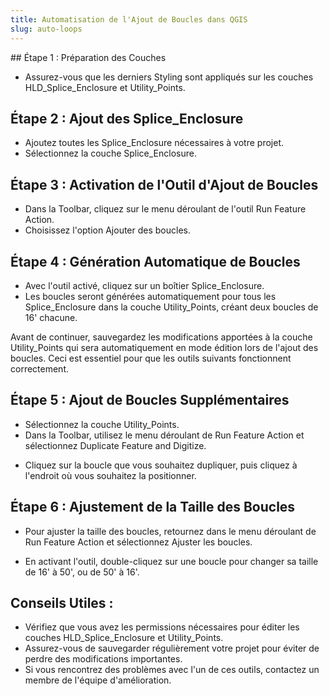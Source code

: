 ```yaml
---
title: Automatisation de l'Ajout de Boucles dans QGIS
slug: auto-loops
---
```

<div>
  ## Étape 1 : Préparation des Couches

  - Assurez-vous que les derniers <Quote>Styling</Quote> sont appliqués sur les couches 
  <Snippet>HLD_Splice_Enclosure</Snippet> et <Snippet>Utility_Points</Snippet>.


  ## Étape 2 : Ajout des Splice_Enclosure

  - Ajoutez toutes les <Snippet>Splice_Enclosure</Snippet> nécessaires à votre projet.
  - Sélectionnez la couche <Snippet>Splice_Enclosure</Snippet>. 


  ## Étape 3 : Activation de l'Outil d'Ajout de Boucles

  - Dans la <Quote>Toolbar</Quote>, cliquez sur le menu déroulant de l'outil <Quote>Run Feature Action</Quote>.
  - Choisissez l'option <Quote>Ajouter des boucles</Quote>.

  <LoadDynamicImage imageName="auto-loops/outil_ajouter_boucles"/>

  ## Étape 4 : Génération Automatique de Boucles

  - Avec l'outil activé, cliquez sur un boîtier <Snippet>Splice_Enclosure</Snippet>.
  - Les boucles seront générées automatiquement pour tous les <Snippet>Splice_Enclosure</Snippet> dans la 
  couche <Snippet>Utility_Points</Snippet>, créant deux boucles de 16' chacune.

  <LoadDynamicImage imageName="auto-loops/example_boucles"/>


  <Callout type="warning">
    Avant de continuer, sauvegardez les modifications apportées à la couche <Snippet>Utility_Points</Snippet> 
    qui sera automatiquement en mode édition lors de l'ajout des boucles. Ceci est essentiel pour que les outils 
    suivants fonctionnent correctement.
  </Callout>

  <LoadDynamicImage imageName="auto-loops/screenshot_sauvegarde_boucles" width={400} height={400}/>

  ## Étape 5 : Ajout de Boucles Supplémentaires

  - Sélectionnez la couche <Snippet>Utility_Points</Snippet>.
  - Dans la <Quote>Toolbar</Quote>, utilisez le menu déroulant de <Quote>Run Feature Action</Quote> 
  et sélectionnez <Quote>Duplicate Feature and Digitize</Quote>.

  <LoadDynamicImage imageName="auto-loops/outil_ajouter_boucles_supp" width={300} height={300}/>

  - Cliquez sur la boucle que vous souhaitez dupliquer, puis cliquez à l'endroit où vous souhaitez la positionner.


  ## Étape 6 : Ajustement de la Taille des Boucles

  - Pour ajuster la taille des boucles, retournez dans le menu déroulant de <Snippet>Run Feature Action</Snippet> 
  et sélectionnez <Snippet>Ajuster les boucles</Snippet>.

  <LoadDynamicImage imageName="auto-loops/outil_ajuster_boucles" width={300} height={300}/>

  - En activant l'outil, double-cliquez sur une boucle pour changer sa taille de 16' à 50', ou de 50' à 16'.

  ## Conseils Utiles :

  - Vérifiez que vous avez les permissions nécessaires pour éditer les couches <Snippet>HLD_Splice_Enclosure</Snippet> et <Snippet>Utility_Points</Snippet>.
  - Assurez-vous de sauvegarder régulièrement votre projet pour éviter de perdre des modifications importantes.
  - Si vous rencontrez des problèmes avec l'un de ces outils, contactez un membre de l'équipe d'amélioration.
</div>